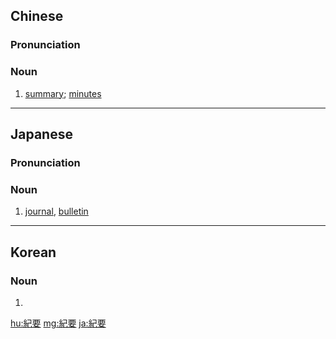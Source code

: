 {{also|纪要}}
==Chinese==
{{zh-forms|s=纪要|alt=記要}}

===Pronunciation===
{{zh-pron
|m=jìyào
|c=gei2 jiu3
|mn=khí-iàu
|cat=n
}}

===Noun===
{{zh-noun}}

# [[summary]]; [[minutes]]

{{zh-cat|Advanced}}
----

==Japanese==
{{ja-kanjitab|き|よう|yomi=o}}

===Pronunciation===
{{ja-pron|きよう|y=o}}

===Noun===
{{ja-noun|きよう}}

# [[journal]], [[bulletin]]

----

==Korean==
{{ko-hanjatab}}

===Noun===
{{ko-noun|hj|hangeul=기요}}

# {{hanja form of|기요|}}

[[hu:紀要]]
[[mg:紀要]]
[[ja:紀要]]